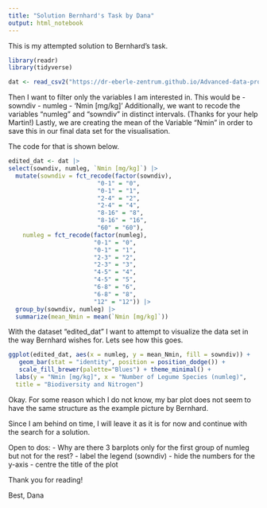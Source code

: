 ```yaml
---
title: "Solution Bernhard's Task by Dana"
output: html_notebook
---
```

This is my attempted solution to Bernhard's task.

```r
library(readr)
library(tidyverse)

dat <- read_csv2("https://dr-eberle-zentrum.github.io/Advanced-data-processing-with-R/Projects/bernhard-ebersbach/nmin_jena_2022.csv", col_names = TRUE)


```

Then I want to filter only the variables I am interested in. This would be 
  - sowndiv
  - numleg
  - 'Nmin [mg/kg]'
Additionally, we want to recode the variables "numleg" and "sowndiv" 
in distinct intervals. (Thanks for your help Martin!) 
Lastly, we are creating the mean of the Variable "Nmin" in order to save this in our final data set for the visualisation.

The code for that is shown below.

```r
edited_dat <- dat |>
select(sowndiv, numleg, `Nmin [mg/kg]`) |>
  mutate(sowndiv = fct_recode(factor(sowndiv),
                         "0-1" = "0",
                         "0-1" = "1",
                         "2-4" = "2",
                         "2-4" = "4",
                         "8-16" = "8",
                         "8-16" = "16",
                         "60" = "60"),
    numleg = fct_recode(factor(numleg),
                        "0-1" = "0",
                        "0-1" = "1",
                        "2-3" = "2",
                        "2-3" = "3",
                        "4-5" = "4",
                        "4-5" = "5",
                        "6-8" = "6",
                        "6-8" = "8",
                        "12" = "12")) |>
  group_by(sowndiv, numleg) |>
  summarize(mean_Nmin = mean(`Nmin [mg/kg]`))

```

With the dataset "edited_dat" I want to attempt to visualize the data set in
the way Bernhard wishes for.
Lets see how this goes.

```r

ggplot(edited_dat, aes(x = numleg, y = mean_Nmin, fill = sowndiv)) + 
   geom_bar(stat = "identity", position = position_dodge()) +
   scale_fill_brewer(palette="Blues") + theme_minimal() +
  labs(y = "Nmin [mg/kg]", x = "Number of Legume Species (numleg)",
  title = "Biodiversity and Nitrogen")


```

Okay. For some reason which I do not know, my bar plot does not seem to have
the same structure as the example picture by Bernhard. 

Since I am behind on time, I will leave it as it is for now and continue with the
search for a solution.

Open to dos:
- Why are there 3 barplots only for the first group of numleg but not for the rest?
- label the legend (sowndiv)
- hide the numbers for the y-axis
- centre the title of the plot

Thank you for reading!

Best,
Dana
